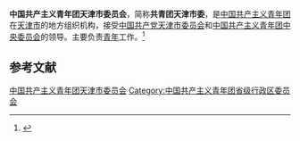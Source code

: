 {{Infobox PRCG
|机构名称 = 中国共产主义青年团<br />天津市委员会
|标志1    = China Youth League logo.svg
|上级机构 = [[中国共产主义青年团中央委员会|中国共产主义青年团中央委员会]]
|机构类型 = [[人民团体|人民团体]]
|行政级别 = 正地厅级
|届数     = 
|任期始   = 
|职位1    = 书　记
|人员1    = [[李龙_(1977年)|李　龙]]
|职位2    = 副书记
|人员2    = 
|人数2    =
|职位3    =
|人员3    =
|组织法规 = [[s:中国共产主义青年团章程|中国共产主义青年团章程]]
|中共上级 = [[中国共产党天津市委员会|中国共产党天津市委员会]]
|中共本级 = 中国共产党中国共产主义青年团天津市委员会[[党组|党组]]
|场所1    =
|地址1    =
|邮编1    =
|电话1    =
|网站     =
|网址     =http://www.youthtj.org.cn/
|时期1    =
|机构1    =
|时期2    =
|机构2    =
}}
'''中国共产主义青年团天津市委员会'''，简称'''共青团天津市委'''，是[[中国共产主义青年团|中国共产主义青年团]]在[[天津市|天津市]]的地方组织机构，接受[[中国共产党天津市委员会|中国共产党天津市委员会]]和[[中国共产主义青年团中央委员会|中国共产主义青年团中央委员会]]的领导。主要负责[[青年|青年]]工作。<ref>{{Cite book|title=中华人民共和国职官志|author=何虎生, 李耀东, 向常福主编|publisher=中国社会出版社|year=2003|isbn=9787800883934|location=北京|pages=}}</ref>

== 参考文献 ==
{{Reflist}}

{{中华人民共和国各省级行政区|委员会|中国共产主义青年团|仅内地=yes}}

{{Authority control}}
[[Category:中国共产主义青年团天津市委员会|]]
[[Category:中国共产主义青年团省级行政区委员会|Category:中国共产主义青年团省级行政区委员会]]
